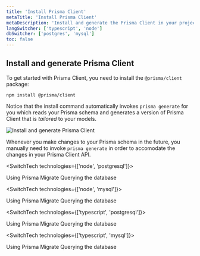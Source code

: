 ```yaml
---
title: 'Install Prisma Client'
metaTitle: 'Install Prisma Client'
metaDescription: 'Install and generate the Prisma Client in your project'
langSwitcher: ['typescript', 'node']
dbSwitcher: ['postgres', 'mysql']
toc: false
---
```


## Install and generate Prisma Client

To get started with Prisma Client, you need to install the `@prisma/client` package:

```terminal copy
npm install @prisma/client
```

Notice that the install command automatically invokes `prisma generate` for you which reads your Prisma schema and generates a version of Prisma Client that is _tailored_ to your models.

![Install and generate Prisma Client](https://imgur.com/FensWfo.png)

Whenever you make changes to your Prisma schema in the future, you manually need to invoke `prisma generate` in order to accomodate the changes in your Prisma Client API.

<SwitchTech technologies={['node', 'postgresql']}>

<NavigationLinksContainer>

<ButtonLink color="dark" type="primary" href="./using-prisma-migrate-node-postgres" arrowLeft>
    Using Prisma Migrate
</ButtonLink>

<ButtonLink color="dark" type="primary" href="./querying-the-database-node-postgres" arrow>
    Querying the database
</ButtonLink>

</NavigationLinksContainer>

</SwitchTech>

<SwitchTech technologies={['node', 'mysql']}>

<NavigationLinksContainer>

<ButtonLink color="dark" type="primary" href="./using-prisma-migrate-node-mysql" arrowRight>
    Using Prisma Migrate
</ButtonLink>

<ButtonLink color="dark" type="primary" href="./querying-the-database-node-mysql" arrow>
    Querying the database
</ButtonLink>

</NavigationLinksContainer>

</SwitchTech>

<SwitchTech technologies={['typescript', 'postgresql']}>

<NavigationLinksContainer>

<ButtonLink color="dark" type="primary" href="./using-prisma-migrate-typescript-postgres" arrowLeft>
    Using Prisma Migrate
</ButtonLink>

<ButtonLink color="dark" type="primary" href="./querying-the-database-typescript-postgres" arrow>
    Querying the database
</ButtonLink>

</NavigationLinksContainer>

</SwitchTech>

<SwitchTech technologies={['typescript', 'mysql']}>

<NavigationLinksContainer>

<ButtonLink color="dark" type="primary" href="./using-prisma-migrate-typescript-mysql" arrowRight>
    Using Prisma Migrate
</ButtonLink>

<ButtonLink color="dark" type="primary" href="./querying-the-database-typescript-mysql" arrow>
    Querying the database
</ButtonLink>

</NavigationLinksContainer>

</SwitchTech>